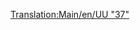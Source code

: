 [[Translation:Main/en/UU "37"]]{{Template:Züge/De
|Image=[[File:en/Uu37.png]]
|Name=UU "37"
|Kosten=£19,921 ($39.842)
|Geschwindigkeit=144 km/h (90 mph)
|Gewicht=101 t
|Leistung= 1.774 PS (1.305 kW)
|Betriebskosten=£1,828 ($3.656)
|Entwurf=1959
|Betriebsdauer=20
|Platz=k.A.
|Beschreibung=
|Reales-Leben=Das ist eine umbenannte Version der [http://en.wikipedia.org/wiki/British_Rail_Class_37 British Rail Class 37] (englisch).
}}